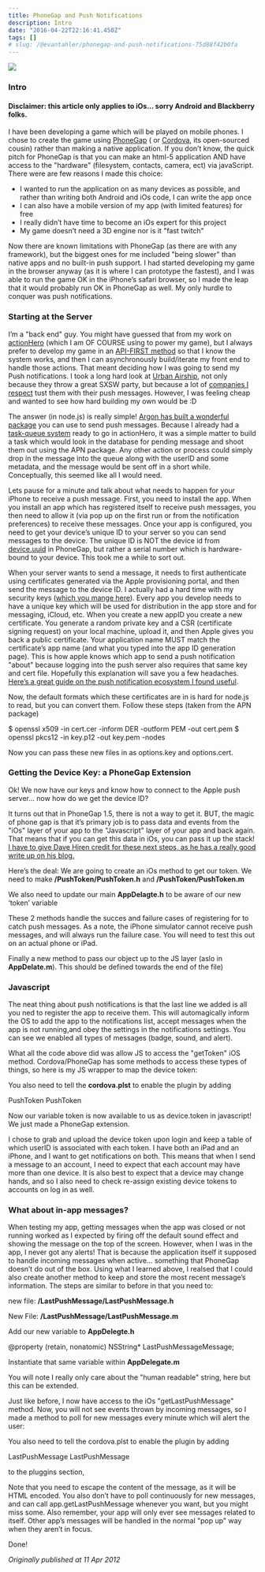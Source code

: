 ```yaml
---
title: PhoneGap and Push Notifications
description: Intro
date: "2016-04-22T22:16:41.450Z"
tags: []
# slug: /@evantahler/phonegap-and-push-notifications-75d88f42b0fa
---
```


![](/images/medium-export/1__yizkpDcoH__Bpah8nUy__0PA.jpeg)

### Intro

#### Disclaimer: this article only applies to iOs… sorry Android and Blackberry folks.

I have been developing a game which will be played on mobile phones. I chose to create the game using [PhoneGap](http://phonegap.com) ( or [Cordova](http://incubator.apache.org/callback/), its open-sourced cousin) rather than making a native application. If you don’t know, the quick pitch for PhoneGap is that you can make an html-5 application AND have access to the "hardware" (filesystem, contacts, camera, ect) via javaScript. There were are few reasons I made this choice:

- I wanted to run the application on as many devices as possible, and rather than writing both Android and iOs code, I can write the app once
- I can also have a mobile version of my app (with limited features) for free
- I really didn’t have time to become an iOs expert for this project
- My game doesn’t need a 3D engine nor is it "fast twitch"

Now there are known limitations with PhoneGap (as there are with any framework), but the biggest ones for me included "being slower" than native apps and no built-in push support. I had started developing my game in the browser anyway (as it is where I can prototype the fastest), and I was able to run the game OK in the iPhone’s safari browser, so I made the leap that it would probably run OK in PhoneGap as well. My only hurdle to conquer was push notifications.

### Starting at the Server

I’m a "back end" guy. You might have guessed that from my work on [actionHero](http://actionherojs.com/) (which I am OF COURSE using to power my game), but I always prefer to develop my game in an [API-FIRST method](http://api-first.com/) so that I know the system works, and then I can asynchronously build/iterate my front end to handle those actions. That meant deciding how I was going to send my Push notifications. I took a long hard look at [Urban Airship](http://urbanairship.com/), not only because they throw a great SXSW party, but because a lot of [companies I respect](http://www.taskrabbit.com/) tust them with their push messages. However, I was feeling cheap and wanted to see how hard building my own would be :D

The answer (in node.js) is really simple! [Argon has built a wonderful package](https://github.com/argon/node-apn) you can use to send push messages. Because I already had a [task-queue system](http://blog.evantahler.com/actions-vs-tasks) ready to go in actionHero, it was a simple matter to build a task which would look in the database for pending message and shoot them out using the APN package. Any other action or process could simply drop in the message into the queue along with the userID and some metadata, and the message would be sent off in a short while. Conceptually, this seemed like all I would need.

Lets pause for a minute and talk about what needs to happen for your iPhone to receive a push message. First, you need to install the app. When you install an app which has registered itself to receive push messages, you then need to allow it (via pop up on the first run or from the notification preferences) to receive these messages. Once your app is configured, you need to get your device’s unique ID to your server so you can send messages to the device. The unique ID is NOT the device id from [device.uuid](http://docs.phonegap.com/en/1.5.0/phonegap_device_device.md.html#device.uuid) in PhoneGap, but rather a serial number which is hardware-bound to your device. This took me a while to sort out.

When your server wants to send a message, it needs to first authenticate using certificates generated via the Apple provisioning portal, and then send the message to the device ID. I actually had a hard time with my security keys ([which you mange here](https://developer.apple.com/ios/manage/bundles/index.action)). Every app you develop needs to have a unique key which will be used for distribution in the app store and for messaging, iCloud, etc. When you create a new appID you create a new certificate. You generate a random private key and a CSR (certificate signing request) on your local machine, upload it, and then Apple gives you back a public certificate. Your application name MUST match the certificate’s app name (and what you typed into the app ID generation page). This is how apple knows which app to send a push notification "about" because logging into the push server also requires that same key and cert file. Hopefully this explanation will save you a few headaches. [Here’s a great guide on the push notification ecosystem I found useful](http://www.raywenderlich.com/3443/apple-push-notification-services-tutorial-part-12).

Now, the default formats which these certificates are in is hard for node.js to read, but you can convert them. Follow these steps (taken from the APN package)

$ openssl x509 -in cert.cer -inform DER -outform PEM -out cert.pem
$ openssl pkcs12 -in key.p12 -out key.pem -nodes

Now you can pass these new files in as options.key and options.cert.

### Getting the Device Key: a PhoneGap Extension

Ok! We now have our keys and know how to connect to the Apple push server… now how do we get the device ID?

It turns out that in PhoneGap 1.5, there is not a way to get it. BUT, the magic of phone gap is that it’s primary job is to pass data and events from the "iOs" layer of your app to the "Javascript" layer of your app and back again. That means that if you can get this data in iOs, you can pass it up the stack! [I have to give Dave Hiren credit for these next steps, as he has a really good write up on his blog.](http://davehiren.blogspot.com/2012/03/get-device-token-for-apple-push.html)

Here’s the deal: We are going to create an iOs method to get our token. We need to make **/PushToken/PushToken.h** and **/PushToken/PushToken.m**

We also need to update our main **AppDelagte.h** to be aware of our new ‘token’ variable

These 2 methods handle the succes and failure cases of registering for to catch push messages. As a note, the iPhone simulator cannot receive push messages, and will always run the failure case. You will need to test this out on an actual phone or iPad.

Finally a new method to pass our object up to the JS layer (aslo in **AppDelate.m**). This should be defined towards the end of the file)

### Javascript

The neat thing about push notifications is that the last line we added is all you ned to register the app to receive them. This will automagically inform the OS to add the app to the notifications list, accept messages when the app is not running,and obey the settings in the notifications settings. You can see we enabled all types of messages (badge, sound, and alert).

What all the code above did was allow JS to access the "getToken" iOS method. Cordova/PhoneGap has some methods to access these types of things, so here is my JS wrapper to map the device token:

You also need to tell the **cordova.plst** to enable the plugin by adding

<key>PushToken</key>
<string>PushToken</string>

Now our variable token is now available to us as device.token in javascript! We just made a PhoneGap extension.

I chose to grab and upload the device token upon login and keep a table of which userID is associated with each token. I have both an iPad and an iPhone, and I want to get notifications on both. This means that when I send a message to an account, I need to expect that each account may have more than one device. It is also best to expect that a device may change hands, and so I also need to check re-assign existing device tokens to accounts on log in as well.

### What about in-app messages?

When testing my app, getting messages when the app was closed or not running worked as I expected by firing off the default sound effect and showing the message on the top of the screen. However, when I was in the app, I never got any alerts! That is because the application itself it supposed to handle incoming messages when active… something that PhoneGap doesn’t do out of the box. Using what I learned above, I realsed that I could also create another method to keep and store the most recent message’s information. The steps are similar to before in that you need to:

new file: **/LastPushMessage/LastPushMessage.h**

New File: **/LastPushMessage/LastPushMessage.m**

Add our new variable to **AppDelegte.h**

@property (retain, nonatomic) NSString\* LastPushMessageMessage;

Instantiate that same variable within **AppDelegate.m**

You will note I really only care about the "human readable" string, here but this can be extended.

Just like before, I now have access to the iOs "getLastPushMessage" method. Now, you will not see events thrown by incoming messages, so I made a method to poll for new messages every minute which will alert the user:

You also need to tell the cordova.plst to enable the plugin by adding

<key>LastPushMessage</key>
<string>LastPushMessage</string>

to the pluggins section,

Note that you need to escape the content of the message, as it will be HTML encoded. You also don’t have to poll continuously for new messages, and can call app.getLastPushMessage whenever you want, but you might miss some. Also remember, your app will only ever see messages related to itself. Other app’s messages will be handled in the normal "pop up" way when they aren’t in focus.

Done!

_Originally published at 11 Apr 2012_
